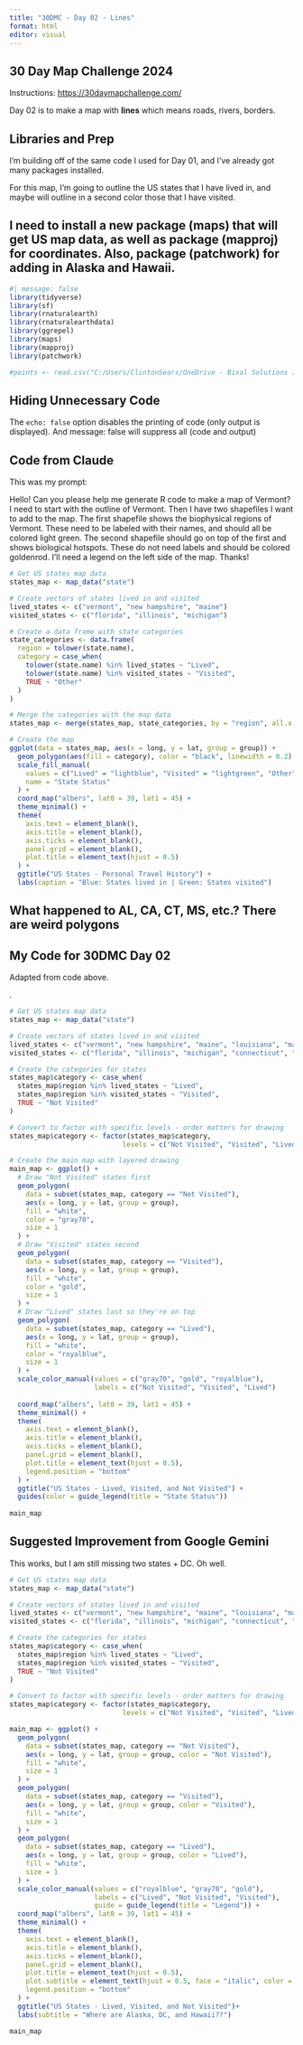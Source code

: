 ---
title: "30DMC - Day 02 - Lines"
format: html
editor: visual
---

## 30 Day Map Challenge 2024

Instructions: <https://30daymapchallenge.com/>

Day 02 is to make a map with **lines** which means roads, rivers, borders.

## Libraries and Prep

I'm building off of the same code I used for Day 01, and I've already got many packages installed.

For this map, I'm going to outline the US states that I have lived in, and maybe will outline in a second color those that I have visited.

::: callout-important
## I need to install a new package (maps) that will get US map data, as well as package (mapproj) for coordinates. Also, package (patchwork) for adding in Alaska and Hawaii.
:::

```{r}
#| message: false
library(tidyverse)
library(sf)
library(rnaturalearth)
library(rnaturalearthdata)
library(ggrepel)
library(maps)
library(mapproj)
library(patchwork)

#points <- read.csv("C:/Users/ClintonSears/OneDrive - Bixal Solutions Inc/8 - R/30DMC_2024/Day 1 Points Data.csv", header = TRUE)
```

::: {#tip-example .callout-tip}
## Hiding Unnecessary Code

The `echo: false` option disables the printing of code (only output is displayed). And message: false will suppress all (code and output)
:::

## Code from Claude

This was my prompt:

Hello! Can you please help me generate R code to make a map of Vermont? I need to start with the outline of Vermont. Then I have two shapefiles I want to add to the map. The first shapefile shows the biophysical regions of Vermont. These need to be labeled with their names, and should all be colored light green. The second shapefile should go on top of the first and shows biological hotspots. These do not need labels and should be colored goldenrod. I'll need a legend on the left side of the map. Thanks!

```{r}
# Get US states map data
states_map <- map_data("state")

# Create vectors of states lived in and visited
lived_states <- c("vermont", "new hampshire", "maine")
visited_states <- c("florida", "illinois", "michigan")

# Create a data frame with state categories
state_categories <- data.frame(
  region = tolower(state.name),
  category = case_when(
    tolower(state.name) %in% lived_states ~ "Lived",
    tolower(state.name) %in% visited_states ~ "Visited",
    TRUE ~ "Other"
  )
)

# Merge the categories with the map data
states_map <- merge(states_map, state_categories, by = "region", all.x = TRUE)

# Create the map
ggplot(data = states_map, aes(x = long, y = lat, group = group)) +
  geom_polygon(aes(fill = category), color = "black", linewidth = 0.2) +
  scale_fill_manual(
    values = c("Lived" = "lightblue", "Visited" = "lightgreen", "Other" = "white"),
    name = "State Status"
  ) +
  coord_map("albers", lat0 = 39, lat1 = 45) +
  theme_minimal() +
  theme(
    axis.text = element_blank(),
    axis.title = element_blank(),
    axis.ticks = element_blank(),
    panel.grid = element_blank(),
    plot.title = element_text(hjust = 0.5)
  ) +
  ggtitle("US States - Personal Travel History") +
  labs(caption = "Blue: States lived in | Green: States visited")
```

::: callout-caution
## What happened to AL, CA, CT, MS, etc.? There are weird polygons
:::

## My Code for 30DMC Day 02

Adapted from code above.

.

```{r}
# Get US states map data
states_map <- map_data("state")

# Create vectors of states lived in and visited
lived_states <- c("vermont", "new hampshire", "maine", "louisiana", "massachusetts", "georgia")
visited_states <- c("florida", "illinois", "michigan", "connecticut", "new york", "new jersey", "virginia", "north carolina", "indiana", "ohio", "pennsylvania", "california", "oregon", "washington", "wyoming", "colorado", "alabama", "mississippi", "maryland", "west virginia", "wisconsin", "tennessee")

# Create the categories for states
states_map$category <- case_when(
  states_map$region %in% lived_states ~ "Lived",
  states_map$region %in% visited_states ~ "Visited",
  TRUE ~ "Not Visited"
)

# Convert to factor with specific levels - order matters for drawing
states_map$category <- factor(states_map$category, 
                            levels = c("Not Visited", "Visited", "Lived"))

# Create the main map with layered drawing
main_map <- ggplot() +
  # Draw "Not Visited" states first
  geom_polygon(
    data = subset(states_map, category == "Not Visited"),
    aes(x = long, y = lat, group = group),
    fill = "white",
    color = "gray70",
    size = 1
  ) +
  # Draw "Visited" states second
  geom_polygon(
    data = subset(states_map, category == "Visited"),
    aes(x = long, y = lat, group = group),
    fill = "white",
    color = "gold",
    size = 1
  ) +
  # Draw "Lived" states last so they're on top
  geom_polygon(
    data = subset(states_map, category == "Lived"),
    aes(x = long, y = lat, group = group),
    fill = "white",
    color = "royalblue",
    size = 1
  ) +
  scale_color_manual(values = c("gray70", "gold", "royalblue"), 
                     labels = c("Not Visited", "Visited", "Lived")
                                                                                     ) +
  coord_map("albers", lat0 = 39, lat1 = 45) +
  theme_minimal() +
  theme(
    axis.text = element_blank(),
    axis.title = element_blank(),
    axis.ticks = element_blank(),
    panel.grid = element_blank(),
    plot.title = element_text(hjust = 0.5),
    legend.position = "bottom"
  ) +
  ggtitle("US States - Lived, Visited, and Not Visited") +
  guides(color = guide_legend(title = "State Status"))
  
main_map
```

## 

## Suggested Improvement from Google Gemini

This works, but I am still missing two states + DC. Oh well.

```{r}
# Get US states map data
states_map <- map_data("state")

# Create vectors of states lived in and visited
lived_states <- c("vermont", "new hampshire", "maine", "louisiana", "massachusetts", "georgia")
visited_states <- c("florida", "illinois", "michigan", "connecticut", "new york", "new jersey", "virginia", "north carolina", "indiana", "ohio", "pennsylvania", "california", "oregon", "washington", "wyoming", "colorado", "alabama", "mississippi", "maryland", "west virginia", "wisconsin", "tennessee", "delaware")

# Create the categories for states
states_map$category <- case_when(
  states_map$region %in% lived_states ~ "Lived",
  states_map$region %in% visited_states ~ "Visited",
  TRUE ~ "Not Visited"
)

# Convert to factor with specific levels - order matters for drawing
states_map$category <- factor(states_map$category, 
                            levels = c("Not Visited", "Visited", "Lived"))

main_map <- ggplot() +
  geom_polygon(
    data = subset(states_map, category == "Not Visited"),
    aes(x = long, y = lat, group = group, color = "Not Visited"),
    fill = "white",
    size = 1
  ) +
  geom_polygon(
    data = subset(states_map, category == "Visited"),
    aes(x = long, y = lat, group = group, color = "Visited"),
    fill = "white",
    size = 1
  ) +
  geom_polygon(
    data = subset(states_map, category == "Lived"),
    aes(x = long, y = lat, group = group, color = "Lived"),
    fill = "white",
    size = 1
  ) +
  scale_color_manual(values = c("royalblue", "gray70", "gold"),
                     labels = c("Lived", "Not Visited", "Visited"),
                     guide = guide_legend(title = "Legend")) +
  coord_map("albers", lat0 = 39, lat1 = 45) +
  theme_minimal() +
  theme(
    axis.text = element_blank(),
    axis.title = element_blank(),
    axis.ticks = element_blank(),
    panel.grid = element_blank(),
    plot.title = element_text(hjust = 0.5),
    plot.subtitle = element_text(hjust = 0.5, face = "italic", color = "gray50"),
    legend.position = "bottom"
  ) +
  ggtitle("US States - Lived, Visited, and Not Visited")+
  labs(subtitle = "Where are Alaska, DC, and Hawaii??")

main_map
```
